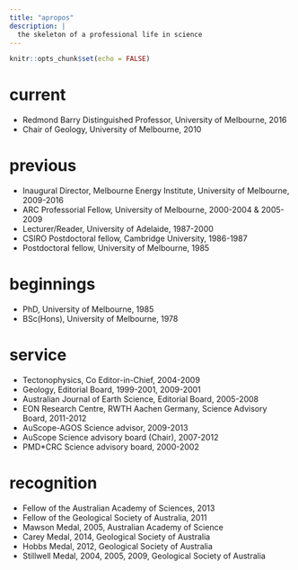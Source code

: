 ```yaml
---
title: "apropos"
description: |
  the skeleton of a professional life in science
---
```


```r
knitr::opts_chunk$set(echo = FALSE)
```

# current 

- Redmond Barry Distinguished Professor, University  of Melbourne, 2016
- Chair of Geology, University of Melbourne, 2010

# previous

- Inaugural Director,  Melbourne Energy Institute, University of Melbourne, 2009-2016
- ARC Professorial Fellow, University of Melbourne, 2000-2004 & 2005-2009
- Lecturer/Reader, University of Adelaide, 1987-2000
- CSIRO Postdoctoral fellow, Cambridge University, 1986-1987
- Postdoctoral fellow, University of Melbourne, 1985 

# beginnings

- PhD, University of Melbourne, 1985
- BSc(Hons), University of Melbourne, 1978

# service

- Tectonophysics, Co Editor-in-Chief, 2004-2009
- Geology, Editorial Board, 1999-2001, 2009-2001
- Australian Journal of Earth Science, Editorial Board, 2005-2008
- EON Research Centre, RWTH Aachen Germany,  Science Advisory Board, 2011-2012
- AuScope-AGOS Science advisor, 2009-2013
- AuScope Science advisory board (Chair), 2007-2012 
- PMD*CRC Science advisory board, 2000-2002

# recognition

- Fellow of the Australian Academy of Sciences, 2013
- Fellow of the Geological Society of Australia, 2011
- Mawson Medal, 2005, Australian Academy of Science
- Carey Medal, 2014, Geological Society of Australia
- Hobbs Medal, 2012, Geological Society of Australia
- Stillwell Medal, 2004, 2005, 2009, Geological Society of Australia

